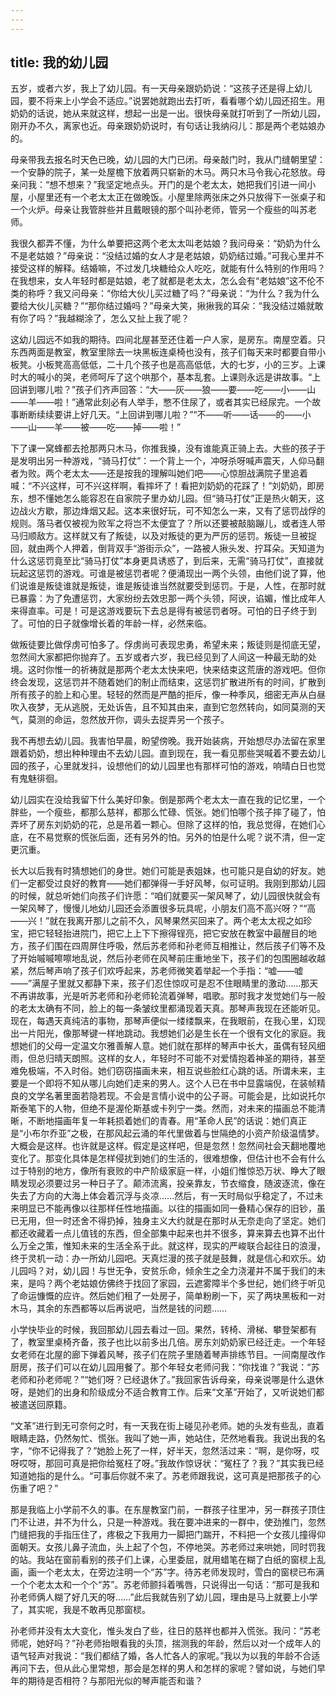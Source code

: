 ```yaml
---
---
---
```

title: 我的幼儿园
---




五岁，或者六岁，我上了幼儿园。有一天母亲跟奶奶说：“这孩子还是得上幼儿园，要不将来上小学会不适应。”说罢她就跑出去打听，看看哪个幼儿园还招生。用奶奶的话说，她从来就这样，想起一出是一出。很快母亲就打听到了一所幼儿园，刚开办不久，离家也近。母亲跟奶奶说时，有句话让我纳闷儿：那是两个老姑娘办的。



母亲带我去报名时天色已晚，幼儿园的大门已闭。母亲敲门时，我从门缝朝里望：一个安静的院子，某一处屋檐下放着两只崭新的木马。两只木马令我心花怒放。母亲问我：“想不想来？”我坚定地点头。开门的是个老太太，她把我们引进一间小屋，小屋里还有一个老太太正在做晚饭。小屋里除两张床之外只放得下一张桌子和一个火炉。母亲让我管胖些并且戴眼镜的那个叫孙老师，管另一个瘦些的叫苏老师。

我很久都弄不懂，为什么单要把这两个老太太叫老姑娘？我问母亲：“奶奶为什么不是老姑娘？”母亲说：“没结过婚的女人才是老姑娘，奶奶结过婚。”可我心里并不接受这样的解释。结婚嘛，不过发几块糖给众人吃吃，就能有什么特别的作用吗？在我想来，女人年轻时都是姑娘，老了就都是老太太，怎么会有“老姑娘”这不伦不类的称呼？我又问母亲：“你给大伙儿买过糖了吗？”母亲说：“为什么？我为什么要给大伙儿买糖？”“那你结过婚吗？”母亲大笑，揪揪我的耳朵：“我没结过婚就敢有你了吗？”我越糊涂了，怎么又扯上我了呢？

这幼儿园远不如我的期待。四间北屋甚至还住着一户人家，是房东。南屋空着。只东西两面是教室，教室里除去一块黑板连桌椅也没有，孩子们每天来时都要自带小板凳。小板凳高高低低，二十几个孩子也是高高低低，大的七岁，小的三岁。上课时大的喊小的哭，老师呵斥了这个哄那个，基本乱套。上课则永远是讲故事。“上回讲到哪儿啦？”孩子们齐声回答：“大——灰——狼——要——吃——小——山——羊——啦！”通常此刻必有人举手，憋不住尿了，或者其实已经尿完。一个故事断断续续要讲上好几天。“上回讲到哪儿啦？”“不——听——话——的——小——山——羊——被——吃——掉——啦！”

下了课一窝蜂都去抢那两只木马，你推我搡，没有谁能真正骑上去。大些的孩子于是发明出另一种游戏，“骑马打仗”：一个背上一个，冲呀杀呀喊声震天，人仰马翻者为败。两个老太太——还是按我的理解叫她们吧——心惊胆战满院子里追着喊：“不兴这样，可不兴这样啊，看摔坏了！看把刘奶奶的花踩了！”刘奶奶，即房东，想不懂她怎么能容忍在自家院子里办幼儿园。但“骑马打仗”正是热火朝天，这边战火方歇，那边烽烟又起。这本来很好玩，可不知怎么一来，又有了惩罚战俘的规则。落马者仅被视为败军之将岂不太便宜了？所以还要被敲脑蹦儿，或者连人带马归顺敌方。这样就又有了叛徒，以及对叛徒的更为严厉的惩罚。叛徒一旦被捉回，就由两个人押着，倒背双手“游街示众”，一路被人揪头发、拧耳朵。天知道为什么这惩罚竟至比“骑马打仗”本身更具诱惑了，到后来，无需“骑马打仗”，直接就玩起这惩罚的游戏。可谁是被惩罚者呢？便涌现出一两个头领，由他们说了算，他们说谁是叛徒谁就是叛徒，谁是叛徒谁当然就要受到惩罚。于是，人性，在那时就已暴露：为了免遭惩罚，大家纷纷去效忠那一两个头领，阿谀，谄媚，惟比成年人来得直率。可是！可是这游戏要玩下去总是得有被惩罚者呀。可怕的日子终于到了。可怕的日子就像增长着的年龄一样，必然来临。

做叛徒要比做俘虏可怕多了。俘虏尚可表现忠勇，希望未来；叛徒则是彻底无望，忽然间大家都把你抛弃了。五岁或者六岁，我已经见到了人间这一种最无助的处境。这时你惟一的祈祷就是那两个老太太快来吧，快来结束这荒唐的游戏吧。但你终会发现，这惩罚并不随着她们的制止而结束，这惩罚扩散进所有的时间，扩散到所有孩子的脸上和心里。轻轻的然而是严酷的拒斥，像一种季风，细密无声从白昼吹入夜梦，无从逃脱，无处诉告，且不知其由来，直到它忽然转向，如同莫测的天气，莫测的命运，忽然放开你，调头去捉弄另一个孩子。

我不再想去幼儿园。我害怕早晨，盼望傍晚。我开始装病，开始想尽办法留在家里跟着奶奶，想出种种理由不去幼儿园。直到现在，我一看见那些哭喊着不要去幼儿园的孩子，心里就发抖，设想他们的幼儿园里也有那样可怕的游戏，响晴白日也觉有鬼魅徘徊。

幼儿园实在没给我留下什么美好印象。倒是那两个老太太一直在我的记忆里，一个胖些，一个瘦些，都那么慈祥，都那么忙碌、慌张。她们怕哪个孩子摔了碰了，怕弄坏了房东刘奶奶的花，总是吊着一颗心。但除了这样的怕，我总觉得，在她们心底，在不易觉察的慌张后面，还有另外的怕。另外的怕是什么呢？说不清，但一定更沉重。

长大以后我有时猜想她们的身世。她们可能是表姐妹，也可能只是自幼的好友。她们一定都受过良好的教育——她们都弹得一手好风琴，似可证明。我刚到那幼儿园的时候，就总听她们向孩子们许愿：“咱们就要买一架风琴了，幼儿园很快就会有一架风琴了，慢慢儿地幼儿园还会添置很多玩具呢，小朋友们高不高兴呀？”“高——兴！”就在我离开那儿之前不久，风琴果然买回来了。两个老太太视之如珍宝，把它轻轻抬进院门，把它上上下下擦得锃亮，把它安放在教室中最醒目的地方，孩子们围在四周屏住呼吸，然后苏老师和孙老师互相推让，然后孩子们等不及了开始嘁嘁嚓嚓地乱说，然后孙老师在风琴前庄重地坐下，孩子们的包围圈越收越紧，然后琴声响了孩子们欢呼起来，苏老师微笑着举起一个手指：“嘘——嘘——”满屋子里就又都静下来，孩子们忍住惊叹可是忍不住眼睛里的激动……那天不再讲故事，光是听苏老师和孙老师轮流着弹琴，唱歌。那时我才发觉她们与一般的老太太确有不同，脸上的每一条皱纹里都涌现着天真。那琴声我现在还能听见。现在，每遇天真纯洁的事物，那琴声便似一缕缕飘来，在我眼前，在我心里，幻现出一片阳光，像那琴键一样地跳动。我想她们必是生长在一个很有文化的家庭。我想她们的父母一定温文尔雅善解人意。她们就在那样的琴声中长大，虽偶有轻风细雨，但总归晴天朗照。这样的女人，年轻时不可能不对爱情抱着神圣的期待，甚至难免极端，不入时俗。她们窃窃描画未来，相互说些脸红心跳的话。所谓未来，主要是一个即将不知从哪儿向她们走来的男人。这个人已在书中显露端倪，在装帧精良的文学名著里面若隐若现。不会是言情小说中的公子哥。可能会是，比如说托尔斯泰笔下的人物，但绝不是渥伦斯基或卡列宁一类。然而，对未来的描画总不能清晰，不断地描画年复一年耗损着她们的青春。用“革命人民”的话说：她们真正是“小布尔乔亚”之极，在那风起云涌的年代里做着与世隔绝的小资产阶级温情梦。大概会是这样。也许就是这样。假定是这样吧，但是忽然！忽然间社会天翻地覆地变化了。那变化具体是怎样侵扰到她们的生活的，很难想像，但估计也不会有什么过于特别的地方，像所有衰败的中产阶级家庭一样，小姐们惟惊恐万状、睁大了眼睛发现必须要过另一种日子了。颠沛流离，投亲靠友，节衣缩食，随波逐流，像在失去了方向的大海上体会着沉浮与炎凉……然后，有一天时局似乎稳定了，不过未来明显已不能再像以往那样任性地描画。以往的描画如同一叠精心保存的旧钞，虽已无用，但一时还舍不得扔掉，独身主义大约就是在那时从无奈走向了坚定。她们都还收藏着一点儿值钱的东西，但全部集中起来也并不很多，算来算去也算不出什么万全之策，惟知未来的生活全系于此。就这样，现实的严峻联合起往日的浪漫，终于灵机一动：办一所幼儿园吧。天真烂漫的孩子就是鼓舞，就是信心和欢乐。幼儿园吗？对，幼儿园！与世无争，安贫乐命，倾余生之全力浇灌并不属于我们的未来，是吗？两个老姑娘仿佛终于找回了家园，云遮雾障半个多世纪，她们终于听见了命运慷慨的应许。然后她们租了一处房子，简单粉刷一下，买了两块黑板和一对木马，其余的东西都等以后再说吧，当然是钱的问题……



小学快毕业的时候，我回那幼儿园去看过一回。果然，转椅、滑梯、攀登架都有了，教室里桌椅齐备，孩子也比以前多出几倍。房东刘奶奶家已经迁走。一个年轻女老师在北屋的廊下弹着风琴，孩子们在院子里随着琴声排练节目。一间南屋改作厨房，孩子们可以在幼儿园用餐了。那个年轻女老师问我：“你找谁？”我说：“苏老师和孙老师呢？”“她们呀？已经退休了。”我回家告诉母亲，母亲说哪是什么退休呀，是她们的出身和阶级成分不适合教育工作。后来“文革”开始了，又听说她们都被遣送回原籍。

“文革”进行到无可奈何之时，有一天我在街上碰见孙老师。她的头发有些乱，直着眼睛走路，仍然匆忙、慌张。我叫了她一声，她站住，茫然地看我。我说出我的名字，“你不记得我了？”她脸上死了一样，好半天，忽然活过来：“啊，是你呀，哎呀哎呀，那回可真是把你给冤枉了呀。”我故作惊讶状：“冤枉了？我？”其实我已经知道她指的是什么。“可事后你就不来了。苏老师跟我说，这可真是把那孩子的心伤重了吧？”

那是我临上小学前不久的事。在东屋教室门前，一群孩子往里冲，另一群孩子顶住门不让进，并不为什么，只是一种游戏。我在要冲进来的一群中，使劲推门，忽然门缝把我的手指压住了，疼极之下我用力一脚把门踹开，不料把一个女孩儿撞得仰面朝天。女孩儿鼻子流血，头上起了个包，不停地哭。苏老师过来哄她，同时罚我的站。我站在窗前看别的孩子们上课，心里委屈，就用蜡笔在糊了白纸的窗棂上乱画，画一个老太太，在旁边注明一个“苏”字。待苏老师发现时，雪白的窗棂已布满一个个老太太和一个个“苏”。苏老师颤抖着嘴唇，只说得出一句话：“那可是我和孙老师俩人糊了好几天的呀……”此后我就告别了幼儿园，理由是马上就要上小学了，其实呢，我是不敢再见那窗棂。

孙老师并没有太大变化，惟头发白了些，往日的慈祥也都并入慌张。我问：“苏老师呢，她好吗？”孙老师抬眼看我的头顶，揣测我的年龄，然后以对一个成年人的语气轻声对我说：“我们都结了婚，各人忙各人的家呢。”我以为以我的年龄不合适再问下去，但从此心里常想，那会是怎样的男人和怎样的家呢？譬如说，与她们早年的期待是否相符？与那阳光似的琴声能否和谐？
